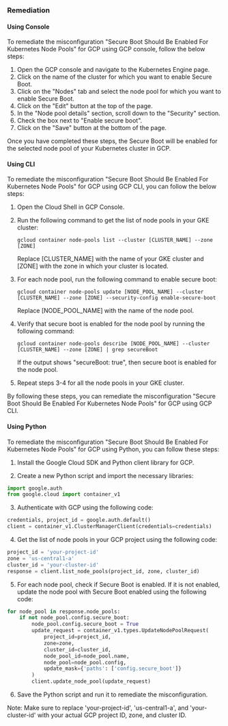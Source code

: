 ### Remediation

#### Using Console

To remediate the misconfiguration "Secure Boot Should Be Enabled For Kubernetes Node Pools" for GCP using GCP console, follow the below steps:

1. Open the GCP console and navigate to the Kubernetes Engine page.
2. Click on the name of the cluster for which you want to enable Secure Boot.
3. Click on the "Nodes" tab and select the node pool for which you want to enable Secure Boot.
4. Click on the "Edit" button at the top of the page.
5. In the "Node pool details" section, scroll down to the "Security" section.
6. Check the box next to "Enable secure boot".
7. Click on the "Save" button at the bottom of the page.

Once you have completed these steps, the Secure Boot will be enabled for the selected node pool of your Kubernetes cluster in GCP.

#### Using CLI

To remediate the misconfiguration "Secure Boot Should Be Enabled For Kubernetes Node Pools" for GCP using GCP CLI, you can follow the below steps:

1. Open the Cloud Shell in GCP Console.

2. Run the following command to get the list of node pools in your GKE cluster:

   ```
   gcloud container node-pools list --cluster [CLUSTER_NAME] --zone [ZONE]
   ```

   Replace [CLUSTER_NAME] with the name of your GKE cluster and [ZONE] with the zone in which your cluster is located.

3. For each node pool, run the following command to enable secure boot:

   ```
   gcloud container node-pools update [NODE_POOL_NAME] --cluster [CLUSTER_NAME] --zone [ZONE] --security-config enable-secure-boot
   ```

   Replace [NODE_POOL_NAME] with the name of the node pool.

4. Verify that secure boot is enabled for the node pool by running the following command:

   ```
   gcloud container node-pools describe [NODE_POOL_NAME] --cluster [CLUSTER_NAME] --zone [ZONE] | grep secureBoot
   ```

   If the output shows "secureBoot: true", then secure boot is enabled for the node pool.

5. Repeat steps 3-4 for all the node pools in your GKE cluster.

By following these steps, you can remediate the misconfiguration "Secure Boot Should Be Enabled For Kubernetes Node Pools" for GCP using GCP CLI.

#### Using Python

To remediate the misconfiguration "Secure Boot Should Be Enabled For Kubernetes Node Pools" for GCP using Python, you can follow these steps:

1. Install the Google Cloud SDK and Python client library for GCP.

2. Create a new Python script and import the necessary libraries:

```python
import google.auth
from google.cloud import container_v1
```

3. Authenticate with GCP using the following code:

```python
credentials, project_id = google.auth.default()
client = container_v1.ClusterManagerClient(credentials=credentials)
```

4. Get the list of node pools in your GCP project using the following code:

```python
project_id = 'your-project-id'
zone = 'us-central1-a'
cluster_id = 'your-cluster-id'
response = client.list_node_pools(project_id, zone, cluster_id)
```

5. For each node pool, check if Secure Boot is enabled. If it is not enabled, update the node pool with Secure Boot enabled using the following code:

```python
for node_pool in response.node_pools:
    if not node_pool.config.secure_boot:
        node_pool.config.secure_boot = True
        update_request = container_v1.types.UpdateNodePoolRequest(
            project_id=project_id,
            zone=zone,
            cluster_id=cluster_id,
            node_pool_id=node_pool.name,
            node_pool=node_pool.config,
            update_mask={'paths': ['config.secure_boot']}
        )
        client.update_node_pool(update_request)
```

6. Save the Python script and run it to remediate the misconfiguration.

Note: Make sure to replace 'your-project-id', 'us-central1-a', and 'your-cluster-id' with your actual GCP project ID, zone, and cluster ID.

